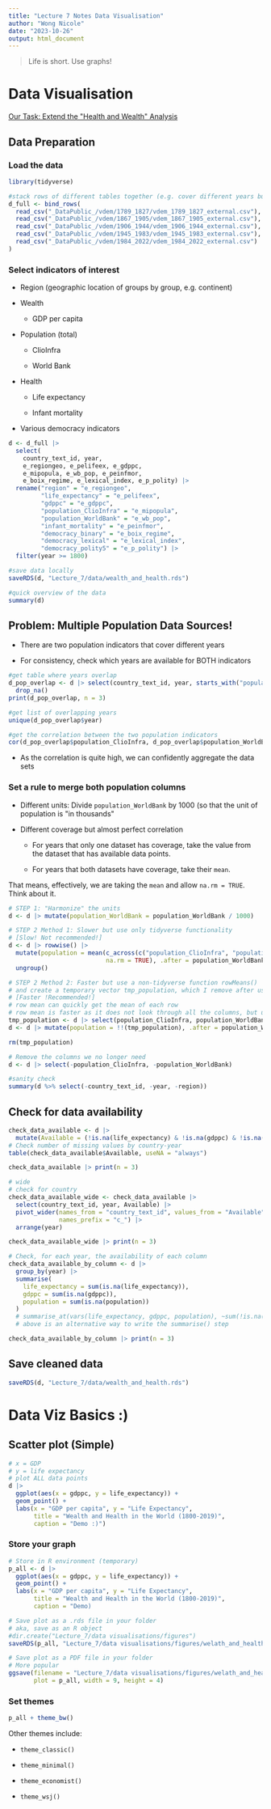 ```yaml
---
title: "Lecture 7 Notes Data Visualisation"
author: "Wong Nicole"
date: "2023-10-26"
output: html_document
---
```


> Life is short. Use graphs!

# Data Visualisation

[Our Task: Extend the \"Health and Wealth\" Analysis](https://github.com/haohanchen/HKU_POLI3148_23Fall/tree/main/Lec_07/1_data_visualization_1#our-task-extend-the-health-and-wealth-analysis-1)

## Data Preparation

### Load the data

```r
library(tidyverse)
```

```r
#stack rows of different tables together (e.g. cover different years but share similar indicators)
d_full <- bind_rows(
  read_csv("_DataPublic_/vdem/1789_1827/vdem_1789_1827_external.csv"),
  read_csv("_DataPublic_/vdem/1867_1905/vdem_1867_1905_external.csv"),
  read_csv("_DataPublic_/vdem/1906_1944/vdem_1906_1944_external.csv"),
  read_csv("_DataPublic_/vdem/1945_1983/vdem_1945_1983_external.csv"),
  read_csv("_DataPublic_/vdem/1984_2022/vdem_1984_2022_external.csv")
)
```

### Select indicators of interest

-   Region (geographic location of groups by group, e.g. continent)

-   Wealth

    -   GDP per capita

-   Population (total)

    -   ClioInfra

    -   World Bank

-   Health

    -   Life expectancy

    -   Infant mortality

-   Various democracy indicators

```r
d <- d_full |>
  select(
    country_text_id, year, 
    e_regiongeo, e_pelifeex, e_gdppc, 
    e_mipopula, e_wb_pop, e_peinfmor,
    e_boix_regime, e_lexical_index, e_p_polity) |>
  rename("region" = "e_regiongeo", 
         "life_expectancy" = "e_pelifeex", 
         "gdppc" = "e_gdppc",
         "population_ClioInfra" = "e_mipopula", 
         "population_WorldBank" = "e_wb_pop",
         "infant_mortality" = "e_peinfmor",
         "democracy_binary" = "e_boix_regime",
         "democracy_lexical" = "e_lexical_index",
         "democracy_polity5" = "e_p_polity") |>
  filter(year >= 1800)
```

```r
#save data locally
saveRDS(d, "Lecture_7/data/wealth_and_health.rds")
```

```r
#quick overview of the data
summary(d)
```

## Problem: Multiple Population Data Sources!

-   There are two population indicators that cover different years

-   For consistency, check which years are available for BOTH indicators

```r
#get table where years overlap
d_pop_overlap <- d |> select(country_text_id, year, starts_with("population_")) |> 
  drop_na()
print(d_pop_overlap, n = 3)
```

```r
#get list of overlapping years
unique(d_pop_overlap$year)
```

```r
#get the correlation between the two population indicators
cor(d_pop_overlap$population_ClioInfra, d_pop_overlap$population_WorldBank)
```

-   As the correlation is quite high, we can confidently aggregate the data sets

### Set a rule to merge both population columns

-   Different units: Divide `population_WorldBank` by 1000 (so that the unit of population is \"in thousands\"

-   Different coverage but almost perfect correlation

    -   For years that only one dataset has coverage, take the value from the dataset that has available data points.

    -   For years that both datasets have coverage, take their `mean`.

That means, effectively, we are taking the `mean` and allow `na.rm = TRUE`. Think about it.

```r
# STEP 1: "Harmonize" the units
d <- d |> mutate(population_WorldBank = population_WorldBank / 1000)
```

```r
# STEP 2 Method 1: Slower but use only tidyverse functionality
# [Slow! Not recommended!]
d <- d |> rowwise() |>
  mutate(population = mean(c_across(c("population_ClioInfra", "population_WorldBank")), 
                           na.rm = TRUE), .after = population_WorldBank) |>
  ungroup()
```

```r
# STEP 2 Method 2: Faster but use a non-tidyverse function rowMeans() 
# and create a temporary vector tmp_population, which I remove after use with rm()
# [Faster !Recommended!]
# row mean can quickly get the mean of each row
# row mean is faster as it does not look through all the columns, but uses matrix operations that speeds up the operations
tmp_population <- d |> select(population_ClioInfra, population_WorldBank) |> rowMeans(na.rm = TRUE)
d <- d |> mutate(population = !!(tmp_population), .after = population_WorldBank)

rm(tmp_population)
```

```r
# Remove the columns we no longer need
d <- d |> select(-population_ClioInfra, -population_WorldBank)
```

```r
#sanity check
summary(d %>% select(-country_text_id, -year, -region))
```

## Check for data availability

```r
check_data_available <- d |> 
  mutate(Available = (!is.na(life_expectancy) & !is.na(gdppc) & !is.na(population))) 
# Check number of missing values by country-year
table(check_data_available$Available, useNA = "always")
```

```r
check_data_available |> print(n = 3)
```

```r
# wide
# check for country
check_data_available_wide <- check_data_available |>
  select(country_text_id, year, Available) |>
  pivot_wider(names_from = "country_text_id", values_from = "Available", 
              names_prefix = "c_") |>
  arrange(year)

check_data_available_wide |> print(n = 3)
```

```r
# Check, for each year, the availability of each column
check_data_available_by_column <- d |>
  group_by(year) |>
  summarise(
    life_expectancy = sum(is.na(life_expectancy)),
    gdppc = sum(is.na(gdppc)),
    population = sum(is.na(population))
  )
  # summarise_at(vars(life_expectancy, gdppc, population), ~sum(!is.na(.))) 
  # above is an alternative way to write the summarise() step

check_data_available_by_column |> print(n = 3)
```

## Save cleaned data

```r
saveRDS(d, "Lecture_7/data/wealth_and_health.rds")
```

# Data Viz Basics :)

## Scatter plot (Simple)

```r
# x = GDP
# y = life expectancy
# plot ALL data points
d |> 
  ggplot(aes(x = gdppc, y = life_expectancy)) + 
  geom_point() +
  labs(x = "GDP per capita", y = "Life Expectancy", 
       title = "Wealth and Health in the World (1800-2019)",
       caption = "Demo :)")
```

### Store your graph

```r
# Store in R environment (temporary)
p_all <- d |> 
  ggplot(aes(x = gdppc, y = life_expectancy)) + 
  geom_point() +
  labs(x = "GDP per capita", y = "Life Expectancy", 
       title = "Wealth and Health in the World (1800-2019)",
       caption = "Demo)
```

```r
# Save plot as a .rds file in your folder
# aka, save as an R object
#dir.create("Lecture_7/data visualisations/figures")
saveRDS(p_all, "Lecture_7/data visualisations/figures/welath_and_health_all.rds")
```

```r
# Save plot as a PDF file in your folder
# More popular
ggsave(filename = "Lecture_7/data visualisations/figures/welath_and_health_all.pdf", 
       plot = p_all, width = 9, height = 4)
```

### Set themes

```r
p_all + theme_bw()
```

Other themes include:

-   `theme_classic()`

-   `theme_minimal()`

-   `theme_economist()`

-   `theme_wsj()`
